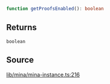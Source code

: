 ```ts
function getProofsEnabled(): boolean
```

## Returns

`boolean`

## Source

[lib/mina/mina-instance.ts:216](https://github.com/o1-labs/o1js/blob/6ebbc23710f6de023fea6d83dc93c5a914c571f2/src/lib/mina/mina-instance.ts#L216)

